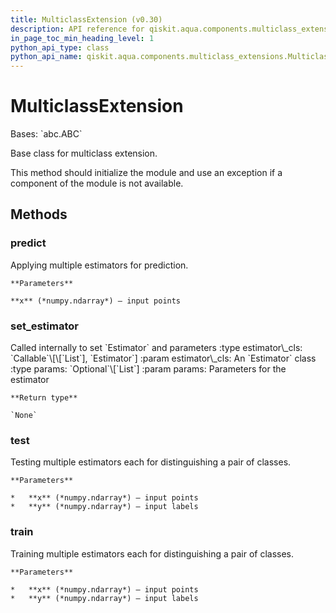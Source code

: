```yaml
---
title: MulticlassExtension (v0.30)
description: API reference for qiskit.aqua.components.multiclass_extensions.MulticlassExtension in qiskit v0.30
in_page_toc_min_heading_level: 1
python_api_type: class
python_api_name: qiskit.aqua.components.multiclass_extensions.MulticlassExtension
---
```


# MulticlassExtension

<Class id="qiskit.aqua.components.multiclass_extensions.MulticlassExtension" isDedicatedPage={true} github="https://github.com/qiskit-community/qiskit-aqua/tree/stable/0.9/qiskit/aqua/components/multiclass_extensions/multiclass_extension.py" signature="MulticlassExtension" modifiers="class">
  Bases: `abc.ABC`

  Base class for multiclass extension.

  This method should initialize the module and use an exception if a component of the module is not available.

  ## Methods

  <span id="qiskit-aqua-components-multiclass-extensions-multiclassextension-predict" />

  ### predict

  <Function id="qiskit.aqua.components.multiclass_extensions.MulticlassExtension.predict" signature="MulticlassExtension.predict(x)" modifiers="abstract">
    Applying multiple estimators for prediction.

    **Parameters**

    **x** (*numpy.ndarray*) – input points
  </Function>

  <span id="qiskit-aqua-components-multiclass-extensions-multiclassextension-set-estimator" />

  ### set\_estimator

  <Function id="qiskit.aqua.components.multiclass_extensions.MulticlassExtension.set_estimator" signature="MulticlassExtension.set_estimator(estimator_cls, params=None)">
    Called internally to set `Estimator` and parameters :type estimator\_cls: `Callable`\[\[`List`], `Estimator`] :param estimator\_cls: An `Estimator` class :type params: `Optional`\[`List`] :param params: Parameters for the estimator

    **Return type**

    `None`
  </Function>

  <span id="qiskit-aqua-components-multiclass-extensions-multiclassextension-test" />

  ### test

  <Function id="qiskit.aqua.components.multiclass_extensions.MulticlassExtension.test" signature="MulticlassExtension.test(x, y)" modifiers="abstract">
    Testing multiple estimators each for distinguishing a pair of classes.

    **Parameters**

    *   **x** (*numpy.ndarray*) – input points
    *   **y** (*numpy.ndarray*) – input labels
  </Function>

  <span id="qiskit-aqua-components-multiclass-extensions-multiclassextension-train" />

  ### train

  <Function id="qiskit.aqua.components.multiclass_extensions.MulticlassExtension.train" signature="MulticlassExtension.train(x, y)" modifiers="abstract">
    Training multiple estimators each for distinguishing a pair of classes.

    **Parameters**

    *   **x** (*numpy.ndarray*) – input points
    *   **y** (*numpy.ndarray*) – input labels
  </Function>
</Class>

